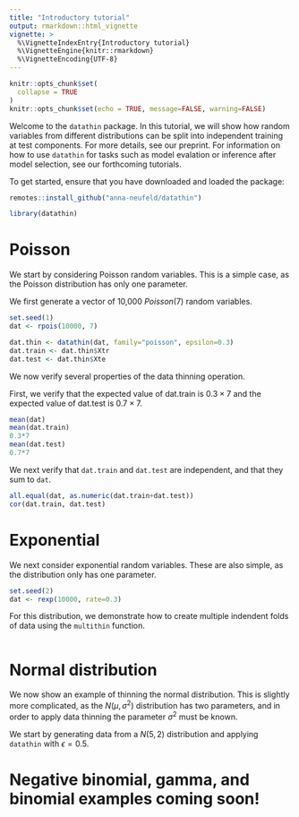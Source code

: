 ```yaml
---
title: "Introductory tutorial" 
output: rmarkdown::html_vignette
vignette: >
  %\VignetteIndexEntry{Introductory tutorial}
  %\VignetteEngine{knitr::rmarkdown}
  %\VignetteEncoding{UTF-8}
---
```


```r
knitr::opts_chunk$set(
  collapse = TRUE
)
knitr::opts_chunk$set(echo = TRUE, message=FALSE, warning=FALSE)
```

Welcome to the `datathin` package. In this tutorial, we will show how random variables from different distributions can be split into independent training at test components. For more details, see our preprint. For information on how to use `datathin` for tasks such as model evalation or inference after model selection, see our forthcoming tutorials. 

To get started, ensure that you have downloaded and loaded the package:

```r
remotes::install_github("anna-neufeld/datathin")
```

```r
library(datathin)
```


# Poisson 

We start by considering Poisson random variables. This is a simple case, as the Poisson distribution has only one parameter.

We first generate a vector of 10,000 $Poisson(7)$ random variables. 

```r
set.seed(1)
dat <- rpois(10000, 7)
```

```r
dat.thin <- datathin(dat, family="poisson", epsilon=0.3)
dat.train <- dat.thin$Xtr
dat.test <- dat.thin$Xte
```

We now verify several properties of the data thinning operation.

First, we verify that the expected value of dat.train is $0.3 \times 7$ and the expected value of dat.test is $0.7 \times 7$. 

```r
mean(dat)
mean(dat.train)
0.3*7
mean(dat.test)
0.7*7
```

We next verify that `dat.train` and `dat.test` are independent, and that they sum to `dat`.

```r
all.equal(dat, as.numeric(dat.train+dat.test))
cor(dat.train, dat.test)
```


# Exponential

We next consider exponential random variables. These are also simple, as the distribution only has one parameter. 

```r
set.seed(2)
dat <- rexp(10000, rate=0.3)
```

For this distribution, we demonstrate how to create multiple indendent folds of data using the ``multithin`` function. 

```r
```

# Normal distribution

We now show an example of thinning the normal distribution. This is slightly more complicated, as the $N(\mu, \sigma^2)$ distribution has two parameters, and in order to apply data thinning the parameter $\sigma^2$ must be known. 

We start by generating data from a $N(5, 2)$ distribution and applying ``datathin`` with $\epsilon = 0.5$. 


# Negative binomial, gamma, and binomial examples coming soon!